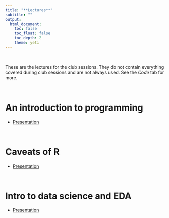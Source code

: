 ```yaml
---
title: "**Lectures**"
subtitle: ""
output:
  html_document:
    toc: false
    toc_float: false
    toc_depth: 2
    theme: yeti
---
```


<br>

These are the lectures for the club sessions. They do not contain everything covered during club sessions and are not always used. See the *Code* tab for more.

<br>

# An introduction to programming
* [Presentation](lecture_1.html)

<br>

# Caveats of R
* [Presentation](lecture_2.html)

<br>

# Intro to data science and EDA
* [Presentation](lecture_4.html)
